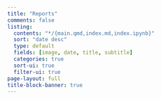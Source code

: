 ```yaml
---
title: "Reports"
comments: false
listing:
  contents: "*/{main.qmd,index.md,index.ipynb}"
  sort: "date desc"
  type: default
  fields: [image, date, title, subtitle]  
  categories: true
  sort-ui: true
  filter-ui: true
page-layout: full
title-block-banner: true
---
```


::: {#Reorts}
:::